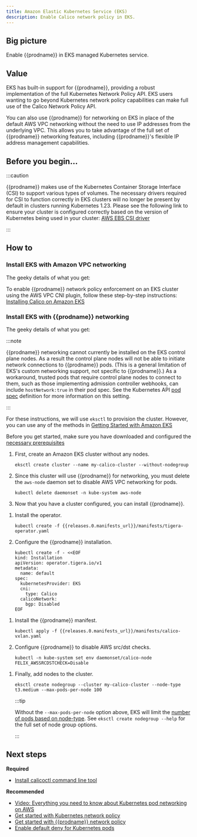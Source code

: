 ```yaml
---
title: Amazon Elastic Kubernetes Service (EKS)
description: Enable Calico network policy in EKS.
---
```



## Big picture

Enable {{prodname}} in EKS managed Kubernetes service.

## Value

EKS has built-in support for {{prodname}}, providing a robust implementation of the full Kubernetes Network Policy API. EKS users wanting to go beyond Kubernetes network policy capabilities can make full use of the Calico Network Policy API.

You can also use {{prodname}} for networking on EKS in place of the default AWS VPC networking without the need to use IP addresses from the underlying VPC. This allows you to take advantage of the full set of {{prodname}} networking features, including {{prodname}}'s flexible IP address management capabilities.

## Before you begin...

:::caution

{{prodname}} makes use of the Kubernetes Container Storage Interface (CSI) to support various types of volumes. The necessary drivers required for CSI
to function correctly in EKS clusters will no longer be present by default in clusters running Kubernetes 1.23. Please see the following link to ensure your cluster
is configured correctly based on the version of Kubernetes being used in your cluster: [AWS EBS CSI driver](https://docs.aws.amazon.com/eks/latest/userguide/ebs-csi.html)

:::

## How to

### Install EKS with Amazon VPC networking

The geeky details of what you get:

<GeekDetails
  prodname='{{prodname}}'
  details='Policy:Calico,IPAM:AWS,CNI:AWS,Overlay:No,Routing:VPC Native,Datastore:Kubernetes'
/>

To enable {{prodname}} network policy enforcement on an EKS cluster using the AWS VPC CNI plugin, follow these step-by-step instructions: [Installing Calico on Amazon EKS](https://docs.aws.amazon.com/eks/latest/userguide/calico.html)

### Install EKS with {{prodname}} networking

The geeky details of what you get:

<GeekDetails
  prodname='{{prodname}}'
  details='Policy:Calico,IPAM:Calico,CNI:Calico,Overlay:VXLAN,Routing:Calico,Datastore:Kubernetes'
/>

:::note

{{prodname}} networking cannot currently be installed on the EKS control plane nodes. As a result the control plane nodes
will not be able to initiate network connections to {{prodname}} pods. (This is a general limitation of EKS's custom networking support,
not specific to {{prodname}}.) As a workaround, trusted pods that require control plane nodes to connect to them, such as those implementing
admission controller webhooks, can include `hostNetwork:true` in their pod spec. See the Kubernetes API
[pod spec](https://kubernetes.io/docs/reference/generated/kubernetes-api/v1.21/#podspec-v1-core)
definition for more information on this setting.

:::

For these instructions, we will use `eksctl` to provision the cluster. However, you can use any of the methods in [Getting Started with Amazon EKS](https://docs.aws.amazon.com/eks/latest/userguide/getting-started.html)

Before you get started, make sure you have downloaded and configured the [necessary prerequisites](https://docs.aws.amazon.com/eks/latest/userguide/getting-started-eksctl.html#eksctl-prereqs)

1. First, create an Amazon EKS cluster without any nodes.

   ```bash-plain-text
   eksctl create cluster --name my-calico-cluster --without-nodegroup
   ```

1. Since this cluster will use {{prodname}} for networking, you must delete the `aws-node` daemon set to disable AWS VPC networking for pods.

   ```bash-plain-text
   kubectl delete daemonset -n kube-system aws-node
   ```

1. Now that you have a cluster configured, you can install {{prodname}}.

<Tabs>
<TabItem label="Operator" value="Operator-0">

1. Install the operator.

   ```bash-plain-text
   kubectl create -f {{releases.0.manifests_url}}/manifests/tigera-operator.yaml
   ```

1. Configure the {{prodname}} installation.

   ```bash-plain-text
   kubectl create -f - <<EOF
   kind: Installation
   apiVersion: operator.tigera.io/v1
   metadata:
     name: default
   spec:
     kubernetesProvider: EKS
     cni:
       type: Calico
     calicoNetwork:
       bgp: Disabled
   EOF
   ```

</TabItem>
<TabItem label="Manifest" value="Manifest-1">

1. Install the {{prodname}} manifest.

   ```bash-plain-text
   kubectl apply -f {{releases.0.manifests_url}}/manifests/calico-vxlan.yaml
   ```

1. Configure {{prodname}} to disable AWS src/dst checks.

   ```bash-plain-text
   kubectl -n kube-system set env daemonset/calico-node FELIX_AWSSRCDSTCHECK=Disable
   ```

</TabItem>
</Tabs>

1. Finally, add nodes to the cluster.

   ```bash-plain-text
   eksctl create nodegroup --cluster my-calico-cluster --node-type t3.medium --max-pods-per-node 100
   ```

   :::tip

   Without the `--max-pods-per-node` option above, EKS will limit the [number of pods based on node-type](https://github.com/awslabs/amazon-eks-ami/blob/master/files/eni-max-pods.txt). See `eksctl create nodegroup --help` for the full set of node group options.

   :::

## Next steps

**Required**

- [Install calicoctl command line tool](../../../operations/calicoctl/install.mdx)

**Recommended**

- [Video: Everything you need to know about Kubernetes pod networking on AWS](https://www.projectcalico.org/everything-you-need-to-know-about-kubernetes-pod-networking-on-aws/)
- [Get started with Kubernetes network policy](../../../network-policy/get-started/kubernetes-policy/kubernetes-network-policy.mdx)
- [Get started with {{prodname}} network policy](../../../network-policy/get-started/calico-policy/calico-network-policy.mdx)
- [Enable default deny for Kubernetes pods](../../../network-policy/get-started/kubernetes-default-deny.mdx)
